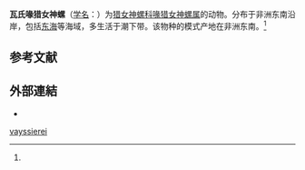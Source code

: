 {{Speciesbox
 | genus = Trivirostra
| species = vayssierei
 | authority = (Cate, 1979)<ref name='id10779'>{{cite web| url =http://www.bioinfo.cn/db05/BjdwSpecies.php?action=view&id=10779| title =瓦氏喙猎女神螺| work =《中国动物物种编目数据库》| publisher =中国科学院微生物研究所| author =中国科学院动物研究所| accessdate =2009-04-28| deadurl =yes| archiveurl =https://web.archive.org/web/20160305083917/http://www.bioinfo.cn/db05/BjdwSpecies.php?action=view&id=10779| archivedate =2016-03-05}}</ref>
}}

'''瓦氏喙猎女神螺'''（[[学名|学名]]：{{lang|la|''Trivirostra vayssierei''}}）为[[猎女神螺科|猎女神螺科]][[喙猎女神螺属|喙猎女神螺属]]的动物。分布于非洲东南沿岸，包括[[东海|东海]]等海域，多生活于潮下带。该物种的模式产地在非洲东南。<ref name='id10779'/>

== 参考文献 ==
{{reflist}}

==外部連結==
*{{Wikispecies-inline|Trivirosta vayssierei}}
{{Taxonbar|from=Q14507862}}

[[Category:喙猎女神螺属|vayssierei]]


{{软体动物小作品}}